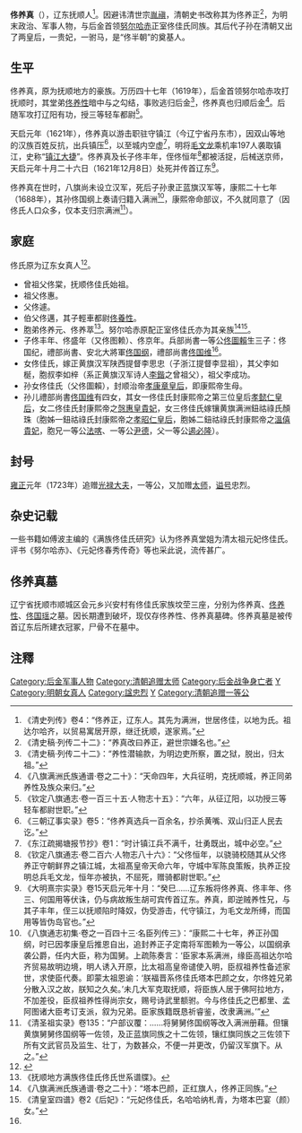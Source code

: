 {{otheruses|subject=后金游击佟养真|other=明朝万历年间的宽甸副总兵佟养正|佟养正}}
{{東亞男性歷史人物
|名稱 = 佟养真
|身份 = 武将
|國家 = 后金
|時代 = 16～17世纪
|前任 = 
|繼任 = 
|圖片名稱 =
|圖片大小 =
|圖片說明 =
|字 = 
|號 = 
|官職 = 镇江游击
|封爵 = 三等轻车都尉<br>一等公<small> 追赠</small>
|封號 =
|位階 =
|尊號 =
|族裔 = 女真
|籍貫 =
|祖籍 = 
|本籍 =
|出身地 = 
|府邸 =
|世系 = 
|初名 =
|小字 =
|別名 = 佟养正
|法號 =
|院號 =
|其他名號 = 
|出生日期 = 不详
|出生地點 = 辽东抚顺
|婚年 =
|逝世日期 = 1621年12月8日
|逝世地點 = 京师（今北京市）
|廟號 =
|諡號 = 忠烈
|墓葬 =
|祠廟 = 昭忠寺
|父親 = 佟遽
|嫡母 =
|母親 = 
|元配 = 
|正室 = 
|妻 = 
|繼室 =
|平妻 =
|側室 = 
|兄弟 = 
|姊妹 =
|子 = 佟丰年<br>佟盛年（佟图赖）<br>佟京年
|女 =
|嫡子 =
|嫡女 =
|庶子 = 
|庶女 =
|其他親屬 = 
|出身 = 
|功名 = 
|經歷 = 
|著作 =
|注釋 =
}}
'''佟养真'''（{{bd|16世纪|？|1621年|12月8日|catIdx=T佟}}），辽东抚顺人<ref>《清史列传》卷4：“佟养正，辽东人。其先为满洲，世居佟佳，以地为氏。祖达尔哈齐，以贸易寓居开原，继迁抚顺，遂家焉。”</ref>。因避讳清世宗[[胤禛|胤禛]]，清朝史书改称其为佟养正<ref>《清史稿·列传二十二》：“养真改曰养正，避世宗嫌名也。”</ref>，为明末政治、军事人物，与后金首领[[努尔哈赤|努尔哈赤]]正室佟佳氏同族。其后代子孙在清朝又出了两皇后，一贵妃，一驸马，是“佟半朝”的奠基人。

==生平==
佟养真，原为抚顺地方的豪族。万历四十七年（1619年），后金首领努尔哈赤攻打抚顺时，其堂弟[[佟养性|佟养性]]暗中与之勾结，事败逃归后金<ref>《清史稿·列传二十二》：“养性潜输款，为明边吏所察，置之狱，脱出，归太祖。”</ref>，佟养真也归顺后金<ref>《八旗满洲氏族通谱·卷之二十》：“天命四年，大兵征明，克抚顺城，养正同弟养性及族众来归。”</ref>。后随军攻打辽阳有功，授三等轻车都尉<ref>《钦定八旗通志·卷一百三十五·人物志十五》：“六年，从征辽阳，以功授三等轻车都尉世职。”</ref>。

天启元年（1621年），佟养真以游击职驻守镇江（今辽宁省丹东市），因双山等地的汉族百姓反抗，出兵镇压<ref>《三朝辽事实录》卷5：“佟养真选兵一百余名，抄杀黄嘴、双山归正人民去讫。”</ref>，以至城内空虚<ref>《东江疏揭塘报节抄》卷1：“时计镇江兵不满千，壮勇既出，城中必空。”</ref>，明将[[毛文龙|毛文龙]]乘机率197人袭取镇江，史称“[[镇江之战_(1621年)|镇江大捷]]”。佟养真及长子佟丰年，侄佟恒年<ref>《钦定八旗通志·卷二百六·人物志八十六》：“父佟恒年，以骁骑校随其从父佟养正守朝鲜界之镇江城，太祖髙皇帝天命六年，守城中军陈良策叛，执养正投明总兵毛文龙，恒年亦被执，不屈死，赠骑都尉世职。”</ref>都被活捉，后械送京师，天启元年十月二十六日（1621年12月8日）处死并传首辽东<ref>《大明熹宗实录》卷15天启元年十月：“癸巳……辽东叛将佟养真、佟丰年、佟三、何国用等伏诛，仍与病故叛生胡可宾传首辽东。养真，即逆贼养性兄，与其子丰年，侄三以抚顺陷时降奴，伪受游击，代守镇江，为毛文龙所缚，而国用等皆伪岛官也。”</ref>。

佟养真在世时，八旗尚未设立汉军，死后子孙隶正蓝旗汉军等，康熙二十七年（1688年），其孙佟国纲上奏请归籍入满洲<ref>《八旗通志初集·卷之一百四十三·名臣列传三》：“康熙二十七年，养正孙国纲，时已因孝康皇后推恩自出，追封养正子定南将军图赖为一等公，以国纲承袭公爵，任内大臣，称为国舅。上疏陈奏言：‘臣家本系满洲，缘臣高祖达尔哈齐贸易故明边境，明人诱入开原，比太祖高皇帝谴使入明，臣叔祖养性备述家世，求使臣代奏。即蒙太祖恩谕：‘朕福晋系佟佳氏塔本巴颜之女，尔佟姓兄弟分散入汉之故，朕知之久矣。’未几大军克取抚顺，将臣族人居于佛阿拉地方，不加差役，臣叔祖养性得尚宗女，赐号诗武里额驸。今与佟佳氏之巴都里、孟阿图诸大臣考订支派，叙为兄弟。臣家族籍既恳祈睿鉴，改隶满洲。’”</ref>，康熙帝命部议，不久就同意了（因佟氏人口众多，仅本支归宗满洲<ref>《清圣祖实录》卷135：“户部议覆：……将舅舅佟国纲等改入满洲册藉。但镶黄旗舅舅佟国纲等一佐领，及正蓝旗同族之十二佐领，镶红旗同族之三佐领下所有文武官员及监生、壮丁，为数甚众，不便一并更改，仍留汉军旗下。从之。”</ref>）。

==家庭==
佟氏原为辽东女真人<ref>{{Cite book|edition=Beijing di 1 ban|chapter=七、 满语与《红楼梦》语言的“味外味”|url=https://www.worldcat.org/oclc/56207566|publisher=Xue yuan chu ban she|date=2004|location=北京市|isbn=7-80060-008-4|oclc=56207566|last=爱新觉罗・瀛生.|last2=|title=满语杂识|first=|year=|pages=981}}</ref>。
*曾祖父佟棠，抚顺佟佳氏始祖。
*祖父佟惠。
*父佟遽。
*伯父佟邁，其子輕車都尉[[佟養性|佟養性]]。
*胞弟佟养元、佟养萃<ref name="佟氏谱牒">《抚顺地方满族佟佳氏佟氏世系谱牒》。</ref>。努尔哈赤原配正室佟佳氏亦为其亲族<ref>《八旗满洲氏族通谱·卷之二十》：“塔本巴颜，正红旗人，佟养正同族。”</ref><ref>《清皇室四谱》卷2《后妃》：“元妃佟佳氏，名哈哈纳札青，为塔本巴宴（颜）女。”</ref>。
*子佟丰年、佟盛年（又佟图赖）、佟京年。兵部尚書一等公[[佟圖賴|佟圖賴]]生三子：佟国纪，禮部尚書、安北大將軍[[佟国纲|佟国纲]]，禮部尚書[[佟国维|佟国维]]<ref name="佟氏谱牒" />。
*女佟佳氏，嫁正黄旗汉军陕西提督李思忠（子浙江提督李显祖），其父李如梴，胞叔李如梓（系正黄旗汉军诗人[[李鍇|李鍇]]之曾祖父），祖父李成功。
*孙女佟佳氏（父佟圖賴），封顺治帝[[孝康章皇后|孝康章皇后]]，即康熙帝生母。 
*孙儿禮部尚書[[佟国维|佟国维]]有四女，其女一佟佳氏封康熙帝之第三位皇后[[孝懿仁皇后|孝懿仁皇后]]，女二佟佳氏封康熙帝之[[愨惠皇貴妃|愨惠皇貴妃]]，女三佟佳氏嫁镶黄旗满洲鈕祜祿氏顏珠（胞姊一鈕祜祿氏封康熙帝之[[孝昭仁皇后|孝昭仁皇后]]，胞姊二鈕祜祿氏封康熙帝之[[溫僖貴妃|溫僖貴妃]]，胞兄一等公[[法喀|法喀]]、一等公[[尹德|尹德]]，父一等公[[遏必隆|遏必隆]]）。

==封号==
[[雍正|雍正]]元年（1723年）追赠[[光禄大夫|光禄大夫]]，一等公，又加赠[[太师|太师]]，[[谥号|谥号]]忠烈。

==杂史记载==

一些书籍如傅波主编的《满族佟佳氏研究》认为佟养真堂姐为清太祖元妃佟佳氏。评书《努尔哈赤》、《元妃佟春秀传奇》等也采此说，流传甚广。

==佟养真墓==
辽宁省抚顺市顺城区会元乡兴安村有佟佳氏家族坟茔三座，分别为佟养真、[[佟养性|佟养性]]、[[佟国瑶|佟国瑶]]之墓。因长期遭到破坏，现仅存佟养性、佟养真墓碑。佟养真墓是被传首辽东后所建衣冠冢，尸骨不在墓中。

==注釋==
{{Reflist|2}}

{{DEFAULTSORT:T佟}}
[[Category:后金军事人物|Category:后金军事人物]]
[[Category:清朝追赠太师|Category:清朝追赠太师]]
[[Category:后金战争身亡者|Category:后金战争身亡者]]
[[Category:佟佳氏|Y]]
[[Category:明朝女真人|Category:明朝女真人]]
[[Category:諡忠烈|Category:諡忠烈]]
[[Category:佟姓|Y]]
[[Category:清朝追赠一等公|Category:清朝追赠一等公]]